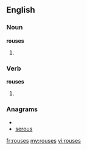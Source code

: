 ==English==

===Noun===
'''rouses'''

# {{plural of|rouse}}

===Verb===
'''rouses'''

# {{third-person singular of|[[rouse]]}}

===Anagrams===
* {{alphagram|eorssu}}
* [[serous#English|serous]]

[[fr:rouses]]
[[my:rouses]]
[[vi:rouses]]